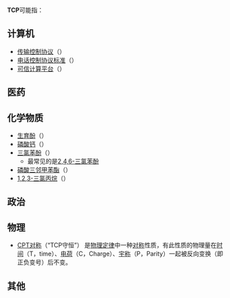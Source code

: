 '''TCP'''可能指：

==计算机==
*[[传输控制协议|传输控制协议]]（{{lang-en|Transmission Control Protocol}}）
*[[电话控制协议标准|电话控制协议标准]]（{{lang-en|Telephony Control Protocol}}）
*[[可信计算平台|可信计算平台]]（{{lang-en|Trusted Computing Platform}}）
==医药==
==化学物质==
*[[生育酚|生育酚]]（{{lang-en|Tocopherol}}）
*[[磷酸钙|磷酸钙]]（{{lang-en|Tricalcium phosphate}}）
*[[三氯苯酚|三氯苯酚]]（{{lang-en|Trichlorophenol}}）
**最常见的是[[2,4,6-三氯苯酚|2,4,6-三氯苯酚]]
*[[磷酸三邻甲苯酯|磷酸三邻甲苯酯]]（{{lang-en|Tricresyl phosphate}}）
*[[1,2,3-三氯丙烷|1,2,3-三氯丙烷]]（{{lang-en|1,2,3-Trichloropropane}}）

==政治==
==物理==
*[[CPT对称|CPT对称]]（“TCP守恒”） 是[[物理定律|物理定律]]中一种[[对称性_(物理学)|对称]]性质，有此性质的物理量在[[时间|时间]]（T，time）、[[电荷|电荷]]（C，Charge）、[[宇称|宇称]]（P，Parity）一起被反向变换（即正负变号）后不变。
==其他==
{{disambig|cat=三字拉丁字母縮寫消歧義}}